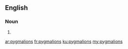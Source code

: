 ==English==

===Noun===
{{head|en}}

# {{plural of|pygmalion}}

[[ar:pygmalions]]
[[fr:pygmalions]]
[[ku:pygmalions]]
[[my:pygmalions]]